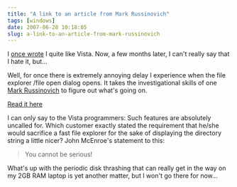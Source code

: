 ```yaml
---
title: "A link to an article from Mark Russinovich"
tags: [windows]
date: 2007-06-28 10:18:05
slug: a-link-to-an-article-from-mark-russinovich
---
```


I [once wrote](/posts/update-to-vista-check) I quite like Vista. Now, a few months later, I can't really say that I hate it, but...

Well, for once there is extremely annoying delay I experience when the file explorer /file open dialog opens. It takes the investigational skills of one [Mark Russinovich](http://en.wikipedia.org/wiki/Mark_Russinovich) to figure out what's going on.

[Read it here](http://blogs.technet.com/markrussinovich/archive/2006/11/27/532465.aspx)

I can only say to the Vista programmers: Such features are absolutely uncalled for. Which customer exactly stated the requirement that he/she would sacrifice a fast file explorer for the sake of displaying the directory string a little nicer? John McEnroe's statement to this:
> You cannot be serious!

What's up with the periodic disk thrashing that can really get in the way on my 2GB RAM laptop is yet another matter, but I won't go there for now...